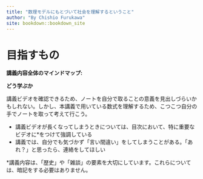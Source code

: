 ```yaml
---
title: "数理モデルにもとづいて社会を理解するということ"
author: "By Chishio Furukawa"
site: bookdown::bookdown_site
---
```





# 目指すもの {-}


**講義内容全体のマインドマップ:** 

**どう学ぶか**

講義ビデオを確認できるため、ノートを自分で取ることの意義を見出しづらいかもしれない。しかし、本講義で用いている数式を理解するため、こつこつ自分の手でノートを取って考えて行こう。

- 講義ビデオが長くなってしまうときについては、目次において、特に重要なビデオに*をつけて強調している
- 講義では、自分でも気づかず「言い間違い」をしてしまうことがある。「あれ？」と思ったら、連絡をしてほしい



*講義内容は、「歴史」や「雑談」の要素を大切にしています。これらについては、暗記をする必要はありません。